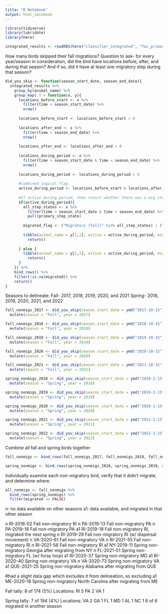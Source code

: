 ```yaml
---
title: "R Notebook"
output: html_notebook
---
```


```r
library(tidyverse)
library(lubridate)
library(here)
```

```r
integrated_results <- readRDS(here("classifier_integrated", "fac_primary_state_delineation.rds"))
```

How many birds skipped their fall migrations?
Question to ask- for every year/season in consideration, did the bird have locations before, after, and during that season?
And if so, did it have at least one migratory step during that season?
```r
did_you_skip <- function(season_start_date, season_end_date){
  integrated_results %>% 
    group_by(animal_name) %>% 
    group_map(.f = function(x, y){
      locations_before_start <- x %>% 
        filter(time < season_start_date) %>% 
        nrow()
      
      locations_before_start <- locations_before_start > 0
      
      locations_after_end <- x %>% 
        filter(time > season_end_date) %>% 
        nrow()
      
      locations_after_end <- locations_after_end > 0
      
      locations_during_period <- x %>% 
        filter(time > season_start_date & time < season_end_date) %>% 
        nrow()
      
      locations_during_period <- locations_during_period > 0
      
      #Combined logical flag
      active_during_period <- locations_before_start & locations_after_end & locations_during_period
      
      #If active during period, then return whether there was a mig step. Else, return NA
      if(active_during_period){
        all_step_states <- x %>% 
          filter(time > season_start_date & time < season_end_date) %>%
          pull(primary_step_state)
        
        migrated_flag <- ("Migratory (fall)" %in% all_step_states) | ("Migratory (spring)" %in% all_step_states)
        
        tibble(animal_name = y[1,1], active = active_during_period, migrated = migrated_flag) %>% 
          return()
        
      } else {
        tibble(animal_name = y[1,1], active = active_during_period, migrated = NA) %>% 
          return()
      }
    }) %>%
    bind_rows() %>%
    filter(!is.na(migrated)) %>% 
    return()
}
```

Seasons to delineate:
Fall- 2017, 2018, 2019, 2020, and 2021
Spring- 2018, 2019, 2020, 2021, and 2022
```r
fall_nonmigs_2017 <- did_you_skip(season_start_date = ymd("2017-10-15"), season_end_date = ymd("2017-12-06")) %>% 
  mutate(season = "Fall", year = 2017)

fall_nonmigs_2018 <- did_you_skip(season_start_date = ymd("2018-10-15"), season_end_date = ymd("2018-12-06")) %>% 
  mutate(season = "Fall", year = 2018)

fall_nonmigs_2019 <- did_you_skip(season_start_date = ymd("2019-10-15"), season_end_date = ymd("2019-12-06")) %>% 
  mutate(season = "Fall", year = 2019)

fall_nonmigs_2020 <- did_you_skip(season_start_date = ymd("2020-10-15"), season_end_date = ymd("2020-12-06")) %>% 
  mutate(season = "Fall", year = 2020)

fall_nonmigs_2021 <- did_you_skip(season_start_date = ymd("2021-10-15"), season_end_date = ymd("2021-12-06")) %>% 
  mutate(season = "Fall", year = 2021)

spring_nonmigs_2018 <- did_you_skip(season_start_date = ymd("2018-2-15"), season_end_date = ymd("2018-3-29")) %>% 
  mutate(season = "Spring", year = 2018)

spring_nonmigs_2019 <- did_you_skip(season_start_date = ymd("2019-2-15"), season_end_date = ymd("2019-3-29")) %>% 
  mutate(season = "Spring", year = 2019)

spring_nonmigs_2020 <- did_you_skip(season_start_date = ymd("2020-2-15"), season_end_date = ymd("2020-3-29")) %>% 
  mutate(season = "Spring", year = 2020)

spring_nonmigs_2021 <- did_you_skip(season_start_date = ymd("2021-2-15"), season_end_date = ymd("2021-3-29")) %>% 
  mutate(season = "Spring", year = 2021)

spring_nonmigs_2022 <- did_you_skip(season_start_date = ymd("2022-2-15"), season_end_date = ymd("2022-3-29")) %>% 
  mutate(season = "Spring", year = 2022)
```

Combine all fall and spring birds together
```r
fall_nonmigs <- bind_rows(fall_nonmigs_2017, fall_nonmigs_2018, fall_nonmigs_2019, fall_nonmigs_2020, fall_nonmigs_2021)

spring_nonmigs <- bind_rows(spring_nonmigs_2018, spring_nonmigs_2019, spring_nonmigs_2020, spring_nonmigs_2021, spring_nonmigs_2022)
```

Individually examine each non-migratory bird, verify that it didn't migrate, and determine where.
```r
all_nonmigs <- fall_nonmigs %>% 
  bind_rows(spring_nonmigs) %>% 
  filter(migrated == FALSE)
```

n: no data available on other seasons
a1: data available, and migrated in that other season

n RI-2018-02 Fall non-migratory RI
n PA-2019-13 Fall non-migratory PA
n PA-2019-18 Fall non-migratory PA
a1 RI-2019-18 Fall non-migratory RI, migrated the next spring
n RI-2019-29 Fall non-migratory RI (w/ dispersal movement)
n VA-2020-61 Fall non-migratory VA
n RI-2021-55 Fall non-migratory RI
n RI-2021-56 Fall non-migratory RI
a1 NY-2019-11 Spring non-migratory Georgia after migrating from NY
n FL-2021-01 Spring non-migratory FL (w/ foray loop)
a1 RI-2020-37 Spring non-migratory MD
a1 RI-2020-40 Spring non-migratory VA
n VA-2020-73 Spring non-migratory VA
a1 QUE-2021-25 Spring non-migratory Alabama after migrating from QUE

#had a slight data gap which excludes it from delineation, so excluding
a1 ME-2020-18 Spring non-migratory North Carolina after migrating from ME 

Fall tally: 8 of 174 (5%)
Locations:
RI 5
PA 2
VA 1

Spring tally: 7 of 194 (4%)
Locations:
VA 2
GA 1
FL 1
MD 1
AL 1
NC 1
6 of 6 migrated in another season
